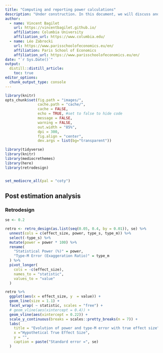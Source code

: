 ```yaml
---
title: "Computing and reporting power calculations"
description: "Under construction. In this document, we will discuss and illustrate how to run power calculations."
author:
  - name: Vincent Bagilet 
    url: https://vincentbagilet.github.io/
    affiliation: Columbia University
    affiliation_url: https://www.columbia.edu/
  - name: Léo Zabrocki 
    url: https://www.parisschoolofeconomics.eu/en/
    affiliation: Paris School of Economics
    affiliation_url: https://www.parisschoolofeconomics.eu/en/
date: "`r Sys.Date()`"
output: 
  distill::distill_article:
    toc: true
editor_options: 
  chunk_output_type: console
---
```


<style>
body {
text-align: justify}
</style>

```r
library(knitr)
opts_chunk$set(fig.path = "images/",
               cache.path = "cache/",
               cache = FALSE,
               echo = TRUE, #set to false to hide code
               message = FALSE,
               warning = FALSE,
               out.width = "85%",
               dpi = 300,
               fig.align = "center",
               dev.args = list(bg="transparent"))  
```  

```r
library(tidyverse) 
library(knitr) 
library(mediocrethemes)
library(here)
library(retrodesign)


set_mediocre_all(pal = "coty")
```


## Post estimation analysis

### Retrodesign

```r
se <- 0.2

retro <- retro_design(as.list(seq(0.05, 0.4, by = 0.01)), se) %>%
  unnest(cols = c(effect_size, power, type_s, type_m)) %>%
  select(-type_s) %>% 
  mutate(power = power * 100) %>%
  rename(
    "Statistical Power (%)" = power,
    "Type-M Error (Exaggeration Ratio)" = type_m
  ) %>%
  pivot_longer(
    cols = -c(effect_size),
    names_to = "statistic",
    values_to = "value"
  )
```


```r
retro %>% 
  ggplot(aes(x = effect_size, y  = value)) +
  geom_line(size = 1.1) +
  facet_wrap( ~ statistic, scales = "free") +
  # geom_vline(aes(xintercept = 0.4)) +
  geom_vline(aes(xintercept = 0.22)) +
  scale_y_continuous(breaks = scales::pretty_breaks(n = 7)) +
  labs(
    title = "Evolution of power and type-M error with true effect size",
    x ="Hypothetical True Effect Size",
    y = "",
    caption = paste("Standard error =", se)
  )
  
```




